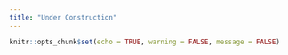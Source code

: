```yaml
---
title: "Under Construction"
---
```


```r
knitr::opts_chunk$set(echo = TRUE, warning = FALSE, message = FALSE)
```